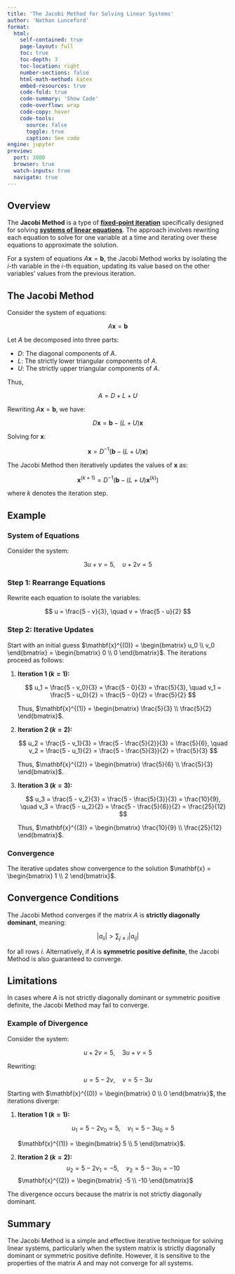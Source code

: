 ```yaml
---
title: 'The Jacobi Method for Solving Linear Systems'
author: 'Nathan Lunceford'
format:
  html:
    self-contained: true
    page-layout: full
    toc: true
    toc-depth: 3
    toc-location: right
    number-sections: false
    html-math-method: katex
    embed-resources: true
    code-fold: true
    code-summary: 'Show Code'
    code-overflow: wrap
    code-copy: hover
    code-tools:
      source: false
      toggle: true
      caption: See code
engine: jupyter
preview:
  port: 3000
  browser: true
  watch-inputs: true
  navigate: true
---
```


## **Overview**

The **Jacobi Method** is a type of [**fixed-point iteration**](../../w01/fixed-point-iteration.html) specifically designed for solving [**systems of linear equations**](../../w06/linear-systems.html). The approach involves rewriting each equation to solve for one variable at a time and iterating over these equations to approximate the solution.

For a system of equations $A\mathbf{x} = \mathbf{b}$, the Jacobi Method works by isolating the $i$-th variable in the $i$-th equation, updating its value based on the other variables' values from the previous iteration.

## **The Jacobi Method**

Consider the system of equations:

$$
A\mathbf{x} = \mathbf{b}
$$

Let $A$ be decomposed into three parts:

- $D$: The diagonal components of $A$.
- $L$: The strictly lower triangular components of $A$.
- $U$: The strictly upper triangular components of $A$.

Thus,

$$
A = D + L + U
$$

Rewriting $A\mathbf{x} = \mathbf{b}$, we have:

$$
D\mathbf{x} = \mathbf{b} - (L + U)\mathbf{x}
$$

Solving for $\mathbf{x}$:

$$
\mathbf{x} = D^{-1} \left( \mathbf{b} - (L + U)\mathbf{x} \right)
$$

The Jacobi Method then iteratively updates the values of $\mathbf{x}$ as:

$$
\mathbf{x}^{(k+1)} = D^{-1} \left( \mathbf{b} - (L + U)\mathbf{x}^{(k)} \right)
$$

where $k$ denotes the iteration step.

## **Example**

### **System of Equations**

Consider the system:

$$
3u + v = 5, \quad u + 2v = 5
$$

### **Step 1: Rearrange Equations**

Rewrite each equation to isolate the variables:

$$
u = \frac{5 - v}{3}, \quad v = \frac{5 - u}{2}
$$

### **Step 2: Iterative Updates**

Start with an initial guess $\mathbf{x}^{(0)} = \begin{bmatrix} u_0 \\ v_0 \end{bmatrix} = \begin{bmatrix} 0 \\ 0 \end{bmatrix}$. The iterations proceed as follows:

1. **Iteration 1 ($k = 1$):**

   $$
   u_1 = \frac{5 - v_0}{3} = \frac{5 - 0}{3} = \frac{5}{3}, \quad v_1 = \frac{5 - u_0}{2} = \frac{5 - 0}{2} = \frac{5}{2}
   $$

   Thus, $\mathbf{x}^{(1)} = \begin{bmatrix} \frac{5}{3} \\ \frac{5}{2} \end{bmatrix}$.

2. **Iteration 2 ($k = 2$):**

   $$
   u_2 = \frac{5 - v_1}{3} = \frac{5 - \frac{5}{2}}{3} = \frac{5}{6}, \quad v_2 = \frac{5 - u_1}{2} = \frac{5 - \frac{5}{3}}{2} = \frac{5}{3}
   $$

   Thus, $\mathbf{x}^{(2)} = \begin{bmatrix} \frac{5}{6} \\ \frac{5}{3} \end{bmatrix}$.

3. **Iteration 3 ($k = 3$):**

   $$
   u_3 = \frac{5 - v_2}{3} = \frac{5 - \frac{5}{3}}{3} = \frac{10}{9}, \quad v_3 = \frac{5 - u_2}{2} = \frac{5 - \frac{5}{6}}{2} = \frac{25}{12}
   $$

   Thus, $\mathbf{x}^{(3)} = \begin{bmatrix} \frac{10}{9} \\ \frac{25}{12} \end{bmatrix}$.

### **Convergence**

The iterative updates show convergence to the solution $\mathbf{x} = \begin{bmatrix} 1 \\ 2 \end{bmatrix}$.

## **Convergence Conditions**

The Jacobi Method converges if the matrix $A$ is **strictly diagonally dominant**, meaning:

$$
|a_{ii}| > \sum_{j \neq i} |a_{ij}|
$$

for all rows $i$. Alternatively, if $A$ is **symmetric positive definite**, the Jacobi Method is also guaranteed to converge.

## **Limitations**

In cases where $A$ is not strictly diagonally dominant or symmetric positive definite, the Jacobi Method may fail to converge.

### **Example of Divergence**

Consider the system:

$$
u + 2v = 5, \quad 3u + v = 5
$$

Rewriting:

$$
u = 5 - 2v, \quad v = 5 - 3u
$$

Starting with $\mathbf{x}^{(0)} = \begin{bmatrix} 0 \\ 0 \end{bmatrix}$, the iterations diverge:

1. **Iteration 1 ($k = 1$):**

   $$
   u_1 = 5 - 2v_0 = 5, \quad v_1 = 5 - 3u_0 = 5
   $$

   $\mathbf{x}^{(1)} = \begin{bmatrix} 5 \\ 5 \end{bmatrix}$.

2. **Iteration 2 ($k = 2$):**
   $$
   u_2 = 5 - 2v_1 = -5, \quad v_2 = 5 - 3u_1 = -10
   $$
   $\mathbf{x}^{(2)} = \begin{bmatrix} -5 \\ -10 \end{bmatrix}$

The divergence occurs because the matrix is not strictly diagonally dominant.

## **Summary**

The Jacobi Method is a simple and effective iterative technique for solving linear systems, particularly when the system matrix is strictly diagonally dominant or symmetric positive definite. However, it is sensitive to the properties of the matrix $A$ and may not converge for all systems.
